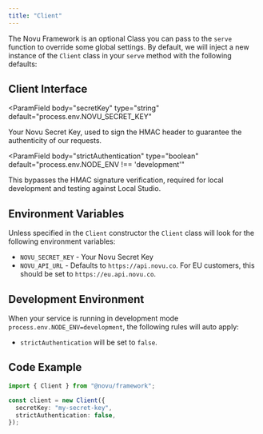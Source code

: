 ```yaml
---
title: "Client"
---
```


The Novu Framework is an optional Class you can pass to the `serve` function to override some global settings.
By default, we will inject a new instance of the `Client` class in your `serve` method with the following defaults:

## Client Interface

<ParamField
  body="secretKey"
  type="string"
  default="process.env.NOVU_SECRET_KEY"
>
  Your Novu Secret Key, used to sign the HMAC header to guarantee the
  authenticity of our requests.
</ParamField>

<ParamField
  body="strictAuthentication"
  type="boolean"
  default="process.env.NODE_ENV !== 'development'"
>
  This bypasses the HMAC signature verification, required for local development
  and testing against Local Studio.
</ParamField>

## Environment Variables

Unless specified in the `Client` constructor the `Client` class will look for the following environment variables:

- `NOVU_SECRET_KEY` - Your Novu Secret Key
- `NOVU_API_URL` - Defaults to `https://api.novu.co`. For EU customers, this should be set to `https://eu.api.novu.co`.

## Development Environment

When your service is running in development mode `process.env.NODE_ENV=development`, the following rules will auto apply:

- `strictAuthentication` will be set to `false`.

## Code Example

```typescript
import { Client } from "@novu/framework";

const client = new Client({
  secretKey: "my-secret-key",
  strictAuthentication: false,
});
```
